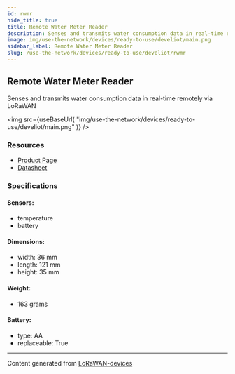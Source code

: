 ```yaml
---
id: rwmr
hide_title: true
title: Remote Water Meter Reader
description: Senses and transmits water consumption data in real-time remotely via LoRaWAN
image: img/use-the-network/devices/ready-to-use/develiot/main.png
sidebar_label: Remote Water Meter Reader
slug: /use-the-network/devices/ready-to-use/develiot/rwmr
---
```



## Remote Water Meter Reader

Senses and transmits water consumption data in real-time remotely via LoRaWAN

<img
src={useBaseUrl(
"img/use-the-network/devices/ready-to-use/develiot/main.png"
)}
/>

### Resources

- [Product Page](https://www.develiot.com/remote-water-meter-reader)
- [Datasheet](https://www.develiot.com/assets/files/Datasheet%20Remote%20Water%20Meter%20Reader%20EN%20v8.0%20June%202020(3).pdf)

### Specifications

#### Sensors:
- temperature
- battery
#### Dimensions:
- width: 36 mm
- length: 121 mm
- height: 35 mm
#### Weight: 
- 163 grams
#### Battery: 
- type: AA
- replaceable: True



---
Content generated from [LoRaWAN-devices](https://github.com/TheThingsNetwork/lorawan-devices)